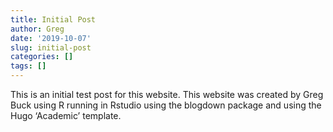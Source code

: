 ```yaml
---
title: Initial Post
author: Greg
date: '2019-10-07'
slug: initial-post
categories: []
tags: []
---
```


This is an initial test post for this website. This website was created by Greg Buck using R running in Rstudio using the blogdown package and using the Hugo 'Academic' template.
